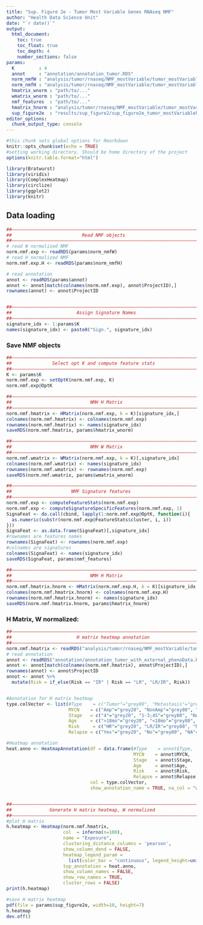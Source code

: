 ```yaml
---
title: "Sup. Figure 2e - Tumor Most Variable Genes RNAseq NMF"
author: "Health Data Science Unit"
date: "`r date()`"
output: 
  html_document:
    toc: true
    toc_float: true
    toc_depth: 4
    number_sections: false
params:
  K         : 4
  annot     : "annotation/annotation_tumor.RDS"
  norm_nmfW : "analysis/tumor/rnaseq/NMF_mostVariable/tumor_mostVariable_normNMF_W.RDS"
  norm_nmfH : "analysis/tumor/rnaseq/NMF_mostVariable/tumor_mostVariable_normNMF_H.RDS"
  hmatrix_wnorm : "path/to/..."
  wmatrix_wnorm : "path/to/..."
  nmf_features  : "path/to/..."
  hmatrix_hnorm : "analysis/tumor/rnaseq/NMF_mostVariable/tumor_mostVariable_K4_Hmatrix_hnorm.RDS"
  sup_figure2e  : "results/sup_figure2/sup_figure2e_tumor_mostVariablehmatrix.pdf"
editor_options: 
  chunk_output_type: console
---
```



```r
#this chunk sets global options for Rmarkdown
knitr::opts_chunk$set(echo = TRUE)
#setting working directory. Should be home directory of the project
options(knitr.table.format="html")

library(Bratwurst)
library(viridis)
library(ComplexHeatmap)
library(circlize)
library(ggplot2)
library(knitr)

```


## Data loading
  

```r
##––––––––––––––––––––––––––––––––––––––––––––––––––––––––––––––––––––––––––––##
##                          Read NMF objects                                  ##
##––––––––––––––––––––––––––––––––––––––––––––––––––––––––––––––––––––––––––––##
# read W normalized NMF
norm.nmf.exp <- readRDS(params$norm_nmfW)
# read H normalized NMF
norm.nmf.exp.H <- readRDS(params$norm_nmfH)

# read annotation 
annot <- readRDS(params$annot)
annot <- annot[match(colnames(norm.nmf.exp), annot$ProjectID),]
rownames(annot) <- annot$ProjectID



```



```r
##––––––––––––––––––––––––––––––––––––––––––––––––––––––––––––––––––––––––––––##
##                        Assign Signature Names                              ##
##––––––––––––––––––––––––––––––––––––––––––––––––––––––––––––––––––––––––––––##
signature_idx <- 1:params$K
names(signature_idx) <- paste0("Sign.", signature_idx)

```


### Save NMF objects


```r
##––––––––––––––––––––––––––––––––––––––––––––––––––––––––––––––––––––––––––##
##               Select opt K and compute feature stats                     ##
##––––––––––––––––––––––––––––––––––––––––––––––––––––––––––––––––––––––––––##
K <- params$K
norm.nmf.exp <- setOptK(norm.nmf.exp, K)
norm.nmf.exp@OptK

##––––––––––––––––––––––––––––––––––––––––––––––––––––––––––––––––––––––––––##
##                             NMH H Matrix                                 ##
##––––––––––––––––––––––––––––––––––––––––––––––––––––––––––––––––––––––––––##
norm.nmf.hmatrix <- HMatrix(norm.nmf.exp, k = K)[signature_idx,]
colnames(norm.nmf.hmatrix) <- colnames(norm.nmf.exp)
rownames(norm.nmf.hmatrix) <- names(signature_idx)
saveRDS(norm.nmf.hmatrix, params$hmatrix_wnorm)

##––––––––––––––––––––––––––––––––––––––––––––––––––––––––––––––––––––––––––##
##                             NMH W Matrix                                 ##
##––––––––––––––––––––––––––––––––––––––––––––––––––––––––––––––––––––––––––##
norm.nmf.wmatrix <- WMatrix(norm.nmf.exp, k = K)[,signature_idx]
colnames(norm.nmf.wmatrix) <- names(signature_idx)
rownames(norm.nmf.wmatrix) <- rownames(norm.nmf.exp)
saveRDS(norm.nmf.wmatrix, params$wmatrix_wnorm)

##––––––––––––––––––––––––––––––––––––––––––––––––––––––––––––––––––––––––––##
##                      NMF Signature features                              ##
##––––––––––––––––––––––––––––––––––––––––––––––––––––––––––––––––––––––––––##
norm.nmf.exp <- computeFeatureStats(norm.nmf.exp)
norm.nmf.exp <- computeSignatureSpecificFeatures(norm.nmf.exp, 1)
SignaFeat <- do.call(cbind, lapply(1:norm.nmf.exp@OptK, function(i){
  as.numeric(substr(norm.nmf.exp@FeatureStats$cluster, i, i))
}))
SignaFeat <- as.data.frame(SignaFeat)[,signature_idx]
#rownames are features names
rownames(SignaFeat) <- rownames(norm.nmf.exp)
#colnames are signatures
colnames(SignaFeat) <- names(signature_idx)
saveRDS(SignaFeat, params$nmf_features)


```


```r
##––––––––––––––––––––––––––––––––––––––––––––––––––––––––––––––––––––––––––##
##                             NMH H Matrix                                 ##
##––––––––––––––––––––––––––––––––––––––––––––––––––––––––––––––––––––––––––##
norm.nmf.hmatrix.hnorm <- HMatrix(norm.nmf.exp.H, k = K)[signature_idx,]
colnames(norm.nmf.hmatrix.hnorm) <- colnames(norm.nmf.exp.H)
rownames(norm.nmf.hmatrix.hnorm) <- names(signature_idx)
saveRDS(norm.nmf.hmatrix.hnorm, params$hmatrix_hnorm)

```


### H Matrix, W normalized: 
  
  
```r
##––––––––––––––––––––––––––––––––––––––––––––––––––––––––––––––––––––––––––––##
##                        H matrix heatmap annotation                         ##
##––––––––––––––––––––––––––––––––––––––––––––––––––––––––––––––––––––––––––––##
norm.nmf.hmatrix <- readRDS("analysis/tumor/rnaseq/NMF_mostVariable/tumor_mostVariable_K4_Hmatrix_wnorm.RDS")
# read annotation 
annot <- readRDS("annotation/annotation_tumor_with_external_phenoData.RDS")
annot <- annot[match(colnames(norm.nmf.hmatrix), annot$ProjectID),]
rownames(annot) <- annot$ProjectID
annot <- annot %>% 
  mutate(Risk = if_else(Risk == "IR" | Risk == "LR", "LR/IR", Risk))


#Annotation for H matrix heatmap
type.colVector <- list(#Type    = c("Tumor"="grey80", "Metastasis"="grey60", "NA"="white"),
                       MYCN    = c("Amp"="grey20", "NonAmp"="grey80", "NA"="white"),
                       Stage   = c("4"="grey20", "1-3;4S"="grey80", "NA"="white"),
                       Age     = c(">18mo"="grey20", "<18mo"="grey80", "NA"="white"),
                       Risk     = c("HR"="grey20", "LR/IR"="grey80", "NA"="white"),
                       Relapse = c("Yes"="grey20", "No"="grey80", "NA"="grey100"))

#Heatmap annotation
heat.anno <- HeatmapAnnotation(df = data.frame(#Type    = annot$Type,
                                               MYCN    = annot$MYCN,
                                               Stage   = annot$Stage,
                                               Age     = annot$Age,
                                               Risk    = annot$Risk,
                                               Relapse = annot$Relapse),
                               col = type.colVector,
                               show_annotation_name = TRUE, na_col = "white")


##––––––––––––––––––––––––––––––––––––––––––––––––––––––––––––––––––––––––––––##
##              Generate H matrix heatmap, W normalized                       ##
##––––––––––––––––––––––––––––––––––––––––––––––––––––––––––––––––––––––––––––##
#plot H matrix
h.heatmap <- Heatmap(norm.nmf.hmatrix,
                     col  = inferno(n=100),
                     name = "Exposure",
                     clustering_distance_columns = 'pearson',
                     show_column_dend = FALSE,
                     heatmap_legend_param = 
                       list(color_bar = "continuous", legend_height=unit(2, "cm")),
                     top_annotation = heat.anno,
                     show_column_names = FALSE,
                     show_row_names = TRUE,
                     cluster_rows = FALSE)
print(h.heatmap)

#save H matrix heatmap
pdf(file = params$sup_figure2e, width=10, height=7)
h.heatmap
dev.off()


```


